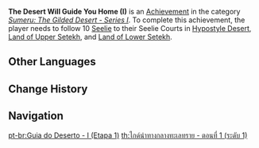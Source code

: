 {{Achievement Infobox
|title        = The Desert Will Guide You Home (I)
|id           = 80182
|order id     = 184
|category     = Sumeru: The Gilded Desert - Series I
|description  = Follow 10 [[Seelie]] to their Seelie Courts in [[Hypostyle Desert]], [[Land of Upper Setekh]], and [[Land of Lower Setekh]].
|requirements = 
|primogems    = 5
|tracking     = 
|topic        = Seelie
|hidden       = 
|tier         = 1
|tiers_total  = 3
|set          = The Desert Will Guide You Home (I)
}}
'''The Desert Will Guide You Home (I)''' is an [[Achievement]] in the category ''[[Sumeru: The Gilded Desert - Series I]]''. To complete this achievement, the player needs to follow 10 [[Seelie]] to their Seelie Courts in [[Hypostyle Desert]], [[Land of Upper Setekh]], and [[Land of Lower Setekh]].
<!--
==Gameplay Notes==

==Trivia==

==Video Guides==
{{EVT
|video1   = 
|caption1 = 
}}
-->
==Other Languages==
{{Transclude|The Desert Will Guide You Home (I)|Other Languages}}

==Change History==
{{Change History|3.1}}
<!--
==References==
{{Reflist}}
-->
==Navigation==
{{Achievement Navbox}}

[[pt-br:Guia do Deserto - I (Etapa 1)]]
[[th:ไกด์นำทางกลางทะเลทราย - ตอนที่ 1 (ระดับ 1)]]
